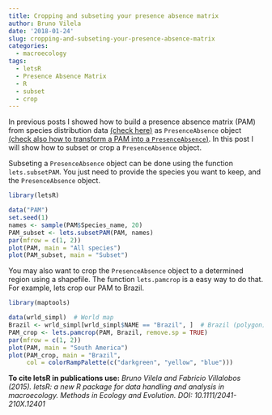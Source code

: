 ```yaml
---
title: Cropping and subseting your presence absence matrix
author: Bruno Vilela
date: '2018-01-24'
slug: cropping-and-subseting-your-presence-absence-matrix
categories:
  - macroecology
tags:
  - letsR
  - Presence Absence Matrix
  - R
  - subset
  - crop
---
```


In previous posts I showed how to build a presence absence matrix (PAM) from species distribution data [(check here)](https://rmacroecology.netlify.com/2018/01/23/a-guide-to-transform-species-shapefiles-into-a-presence-absence-matrix-based-on-a-user-defined-grid-system/) as `PresenceAbsence` object [(check also how to transform a PAM into a `PresenceAbsence`)](https://rmacroecology.netlify.com/2018/01/24/transfom-a-matrix-of-species-presence-absence-into-a-presenceabsence-object/). In this post I will show how to subset or crop a `PresenceAbsence` object.

Subseting a `PresenceAbsence` object can be done using the function `lets.subsetPAM`. You just need to provide the species you want to keep, and the `PresenceAbsence` object. 
```r
library(letsR)
```

```r
data("PAM")
set.seed(1)
names <- sample(PAM$Species_name, 20)
PAM_subset <- lets.subsetPAM(PAM, names)
par(mfrow = c(1, 2))
plot(PAM, main = "All species")
plot(PAM_subset, main = "Subset")
```

You may also want to crop the `PresenceAbsence` object to a determined region using a shapefile. The function `lets.pamcrop` is a easy way to do that. For example, lets crop our PAM to Brazil.
```r
library(maptools)    
```

```r
data(wrld_simpl)  # World map
Brazil <- wrld_simpl[wrld_simpl$NAME == "Brazil", ]  # Brazil (polygon)
PAM_crop <- lets.pamcrop(PAM, Brazil, remove.sp = TRUE)
par(mfrow = c(1, 2))
plot(PAM, main = "South America")
plot(PAM_crop, main = "Brazil",
     col = colorRampPalette(c("darkgreen", "yellow", "blue")))
```

**To cite letsR in publications use:**
*Bruno Vilela and Fabricio Villalobos (2015). letsR: a new R package for data handling and analysis in macroecology. Methods in Ecology and Evolution. DOI: 10.1111/2041-210X.12401*


